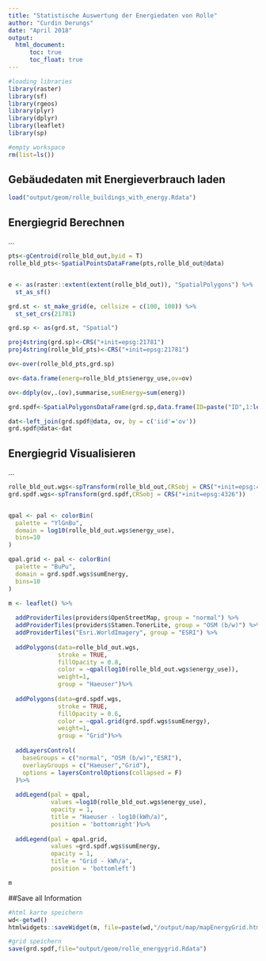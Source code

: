 ```yaml
---
title: "Statistische Auswertung der Energiedaten von Rolle"
author: "Curdin Derungs"
date: "April 2018"
output:
  html_document:
      toc: true
      toc_float: true
---
```


```r
#loading libraries
library(raster)
library(sf)
library(rgeos)
library(plyr)
library(dplyr)
library(leaflet)
library(sp)

#empty workspace
rm(list=ls())
```


## Gebäudedaten mit Energieverbrauch laden

```r
load("output/geom/rolle_buildings_with_energy.Rdata")
```


## Energiegrid Berechnen
...

```r

pts<-gCentroid(rolle_bld_out,byid = T)
rolle_bld_pts<-SpatialPointsDataFrame(pts,rolle_bld_out@data)


e <- as(raster::extent(extent(rolle_bld_out)), "SpatialPolygons") %>% 
  st_as_sf()

grd.st <- st_make_grid(e, cellsize = c(100, 100)) %>%
  st_set_crs(21781)

grd.sp <- as(grd.st, "Spatial")

proj4string(grd.sp)<-CRS("+init=epsg:21781")
proj4string(rolle_bld_pts)<-CRS("+init=epsg:21781")

ov<-over(rolle_bld_pts,grd.sp)

ov<-data.frame(energ=rolle_bld_pts$energy_use,ov=ov)

ov<-ddply(ov,.(ov),summarise,sumEnergy=sum(energ))

grd.spdf<-SpatialPolygonsDataFrame(grd.sp,data.frame(ID=paste("ID",1:length(grd.sp),sep=""),iid=1:length(grd.sp)),match.ID = "ID")

dat<-left_join(grd.spdf@data, ov, by = c('iid'='ov'))
grd.spdf@data<-dat
```


## Energiegrid Visualisieren
...
```r
rolle_bld_out.wgs<-spTransform(rolle_bld_out,CRSobj = CRS("+init=epsg:4326"))
grd.spdf.wgs<-spTransform(grd.spdf,CRSobj = CRS("+init=epsg:4326"))


qpal <- pal <- colorBin(
  palette = "YlGnBu",
  domain = log10(rolle_bld_out.wgs$energy_use),
  bins=10
)

qpal.grid <- pal <- colorBin(
  palette = "BuPu",
  domain = grd.spdf.wgs$sumEnergy,
  bins=10
)

m <- leaflet() %>%
    
  addProviderTiles(providers$OpenStreetMap, group = "normal") %>%
  addProviderTiles(providers$Stamen.TonerLite, group = "OSM (b/w)") %>%
  addProviderTiles("Esri.WorldImagery", group = "ESRI") %>%
  
  addPolygons(data=rolle_bld_out.wgs,
              stroke = TRUE,
              fillOpacity = 0.8, 
              color = ~qpal(log10(rolle_bld_out.wgs$energy_use)),
              weight=1,
              group = "Haeuser")%>%
  
  addPolygons(data=grd.spdf.wgs,
              stroke = TRUE,
              fillOpacity = 0.6, 
              color = ~qpal.grid(grd.spdf.wgs$sumEnergy),
              weight=1,
              group = "Grid")%>%
  
  addLayersControl(
    baseGroups = c("normal", "OSM (b/w)","ESRI"),
    overlayGroups = c("Haeuser","Grid"),
    options = layersControlOptions(collapsed = F)
  )%>%
  
  addLegend(pal = qpal, 
            values =log10(rolle_bld_out.wgs$energy_use), 
            opacity = 1,
            title = "Haeuser - log10(kWh/a)",
            position = 'bottomright')%>%
  
  addLegend(pal = qpal.grid, 
            values =grd.spdf.wgs$sumEnergy, 
            opacity = 1,
            title = "Grid - kWh/a",
            position = 'bottomleft')

m
```

##Save all Information
```r
#html karte speichern
wd<-getwd()
htmlwidgets::saveWidget(m, file=paste(wd,"/output/map/mapEnergyGrid.html",sep=""),selfcontained = T)

#grid speichern
save(grd.spdf,file="output/geom/rolle_energygrid.Rdata")
```